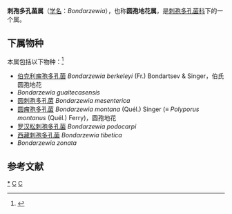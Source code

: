 {{Automatic Taxobox
| taxon = Bondarzewia
| authority = Singer (1940)
| image = Bondarzewia berkeleyi.jpg
| image_caption = 伯克利刺孢多孔菌 ''Bondarzewia berkeleyi''
| type species = Bondarzewia montana
| type species authority = (Quél.) Singer (1940)
}}

'''刺孢多孔菌属'''（[[学名|学名]]：''Bondarzewia''），也称'''圆孢地花属'''，是[[刺孢多孔菌科|刺孢多孔菌科]]下的一个属。

==下属物种==
本属包括以下物种：<ref>{{cite web |title=Bondarzewia Singer |url=https://www.gbif.org/species/2542159 |website=GBIF}}</ref>
* [[伯克利瘤孢多孔菌|伯克利瘤孢多孔菌]] ''Bondarzewia berkeleyi'' (Fr.) Bondartsev & Singer，伯氏圆孢地花
* ''Bondarzewia guaitecasensis''
* [[圆刺孢多孔菌|圆刺孢多孔菌]] ''Bondarzewia mesenterica''
* [[圆瘤孢多孔菌|圆瘤孢多孔菌]] ''Bondarzewia montana'' (Quél.) Singer (≡ ''Polyporus montanus'' (Quél.) Ferry)，圆孢地花
* [[罗汉松刺孢多孔菌|罗汉松刺孢多孔菌]] ''Bondarzewia podocarpi''
* [[西藏刺孢多孔菌|西藏刺孢多孔菌]] ''Bondarzewia tibetica''
* ''Bondarzewia zonata''

== 参考文献 ==
{{Reflist}}

{{taxonbar}}
[[Category:_刺孢多孔菌属|*]]
[[Category:_刺孢多孔菌科|C]]
[[Category:_1940年描述的分类群|C]]